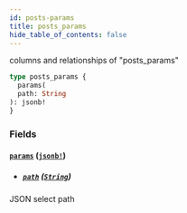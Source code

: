 ```yaml
---
id: posts-params
title: posts_params
hide_table_of_contents: false
---
```



columns and relationships of "posts_params"

```graphql
type posts_params {
  params(
  path: String
): jsonb!
}
```


### Fields

#### [`params`](#) ([`jsonb!`](../scalars/jsonb))


- ##### [`path`](#) ([`String`](../scalars/string))

JSON select path




